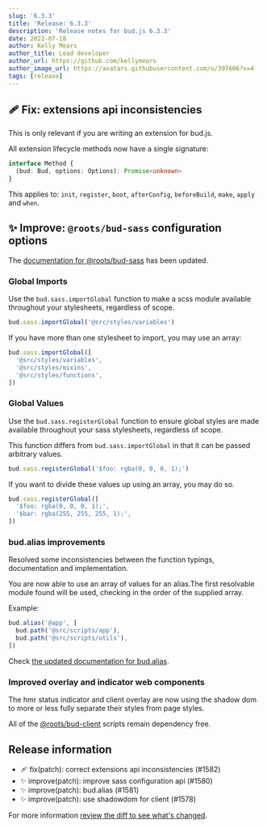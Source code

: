 ```yaml
---
slug: '6.3.3'
title: 'Release: 6.3.3'
description: 'Release notes for bud.js 6.3.3'
date: 2022-07-18
author: Kelly Mears
author_title: Lead developer
author_url: https://github.com/kellymears
author_image_url: https://avatars.githubusercontent.com/u/397606?v=4
tags: [release]
---
```


<!--truncate-->

## 🩹 Fix: extensions api inconsistencies

This is only relevant if you are writing an extension for bud.js.

All extension lifecycle methods now have a single signature:

```ts
interface Method {
  (bud: Bud, options: Options): Promise<unknown>
}
```

This applies to: `init`, `register`, `boot`, `afterConfig`, `beforeBuild`, `make`, `apply` and `when`.

## ✨ Improve: `@roots/bud-sass` configuration options

The [documentation for @roots/bud-sass](https://bud.js.org/extensions/bud-sass) has been updated.

### Global Imports

Use the `bud.sass.importGlobal` function to make a scss module available throughout your stylesheets, regardless of scope.

```ts
bud.sass.importGlobal('@src/styles/variables')
```

If you have more than one stylesheet to import, you may use an array:

```ts
bud.sass.importGlobal([
  '@src/styles/variables',
  '@src/styles/mixins',
  '@src/styles/functions',
])
```

### Global Values

Use the `bud.sass.registerGlobal` function to ensure global styles are made available throughout your sass stylesheets, regardless of scope.

This function differs from `bud.sass.importGlobal` in that it can be passed arbitrary values.

```ts
bud.sass.registerGlobal('$foo: rgba(0, 0, 0, 1);')
```

If you want to divide these values up using an array, you may do so.

```ts
bud.sass.registerGlobal([
  '$foo: rgba(0, 0, 0, 1);',
  '$bar: rgba(255, 255, 255, 1);',
])
```

### bud.alias improvements

Resolved some inconsistencies between the function typings, documentation and implementation.

You are now able to use an array of values for an alias.The first resolvable
module found will be used, checking in the order of the supplied array.

Example:

```ts
bud.alias('@app', [
  bud.path('@src/scripts/app'),
  bud.path('@src/scripts/utils'),
])
```

Check [the updated documentation for bud.alias](https://bud.js.org/docs/bud.alias).

### Improved overlay and indicator web components

The hmr status indicator and client overlay are now using the shadow dom to more or less fully separate
their styles from page styles.

All of the [@roots/bud-client](https://github.com/roots/bud/tree/main/sources/@roots/bud-client) scripts remain dependency free.

## Release information

- 🩹 fix(patch): correct extensions api inconsistencies (#1582)
- ✨ improve(patch): improve sass configuration api (#1580)
- ✨ improve(patch): bud.alias (#1581)
- ✨ improve(patch): use shadowdom for client (#1578)

For more information [review the diff to see what's changed](https://github.com/roots/bud/compare/v6.3.2...v6.3.3).

```

```
